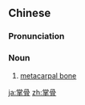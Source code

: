 ==Chinese==
{{zh-forms}}

===Pronunciation===
{{zh-pron
|m=zhǎnggǔ
|c=zeong2 gwat1
|cat=n
}}

===Noun===
{{zh-noun}}

# {{lb|zh|skeleton}} [[metacarpal bone]]

[[ja:掌骨]]
[[zh:掌骨]]